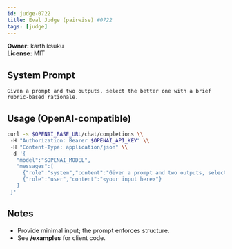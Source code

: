 ```yaml
---
id: judge-0722
title: Eval Judge (pairwise) #0722
tags: [judge]
---
```


**Owner:** karthiksuku  
**License:** MIT

## System Prompt
```text
Given a prompt and two outputs, select the better one with a brief rubric-based rationale.
```

## Usage (OpenAI-compatible)
```bash
curl -s $OPENAI_BASE_URL/chat/completions \\
 -H "Authorization: Bearer $OPENAI_API_KEY" \\
 -H "Content-Type: application/json" \\
 -d '{
   "model":"$OPENAI_MODEL",
   "messages":[
     {"role":"system","content":"Given a prompt and two outputs, select the better one with a brief rubric-based rationale."},
     {"role":"user","content":"<your input here>"}
   ]
 }'
```

## Notes
- Provide minimal input; the prompt enforces structure.
- See **/examples** for client code.
